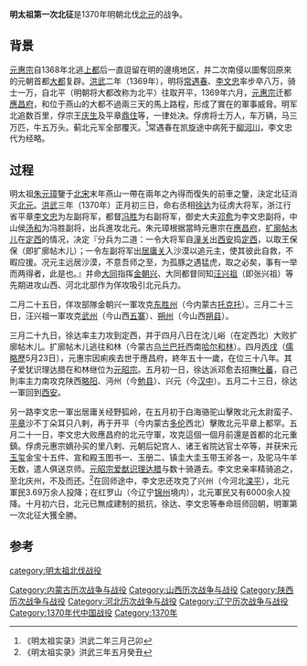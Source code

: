{{Campaignbox 明朝統一戰爭}}
'''明太祖第一次北征'''是1370年明朝北伐[[北元|北元]]的战争。

== 背景 ==
[[元惠宗|元惠宗]]自1368年北逃[[元上都|上都]]后一直逗留在明的邊境地区，并二次南侵以圖奪回原來的元朝首都[[大都|大都]]复辟。[[洪武|洪武]]二年（1369年），明将[[常遇春|常遇春]]、[[李文忠_(明朝)|李文忠]]率步卒八万，骑士一万，自北平（明朝将大都改称为北平）往取开平，1369年六月，[[元惠宗|元惠宗]]迁都[[應昌府|應昌府]]，和位于燕山的大都不過兩三天的馬上路程，形成了實在的軍事威脅。明军北追数百里，俘宗王[[庆生|庆生]]及平章[[鼎住|鼎住]]等，一律处决。俘虏将士万人，车万辆，马三万匹，牛五万头。蓟北元军全部覆灭。<ref>《明太祖实录》洪武二年三月己卯</ref>常遇春在凯旋途中病死于[[柳河川|柳河川]]，李文忠代为经略。

== 过程 ==
明太祖[[朱元璋|朱元璋]]鑒于[[北宋|北宋]]末年燕山一帶在兩年之內得而復失的前車之鑒，決定北征消灭[[北元|北元]]。[[洪武|洪武]]三年（1370年）正月初三日，命右丞相[[徐达|徐达]]为征虏大将军，浙江行省平章[[李文忠|李文忠]]为左副将军，都督[[冯胜|冯胜]]为右副将军，御史大夫[[邓愈|邓愈]]为李文忠副将，中山侯[[汤和|汤和]]为冯胜副将，出兵進攻北元。朱元璋根据當時元惠宗在[[應昌府|應昌府]]，[[扩廓帖木儿|扩廓帖木儿]]在[[定西|定西]]的情况，决定『分兵为二道：一令大将军自[[潼关|潼关]]出[[西安|西安]]捣[[定西|定西]]，以取王保保（即扩廓帖木儿）；一令左副将军出[[居庸关|居庸关]]入沙漠以追元主，使其彼此自救，不暇应援。况元主远居沙漠，不意吾师之至，为孤豚之遇猛虎，取之必矣，事有一举而两得者，此是也。』并命[[大同市|大同]]指挥[[金朝兴|金朝兴]]、大同都督同知[[汪兴祖|汪兴祖]]（即张兴祖）等先期进攻山西、河北北部作为佯攻吸引北元兵力。

二月二十五日，佯攻部隊金朝兴一軍攻克[[东胜州|东胜州]]（今内蒙古[[托克托|托克托]]）。三月二十三日，汪兴祖一軍攻克[[武州|武州]]（今山西[[五寨|五寨]]）、[[朔州|朔州]]（今山西[[朔县|朔县]]）。

三月二十九日，徐达率主力攻到定西，并于四月八日在沈儿峪（在定西北）大败扩廓帖木儿。扩廓帖木儿逃往和林（今蒙古[[乌兰巴托|乌兰巴托]]西南[[哈尔和林|哈尔和林]]）。四月[[丙戌|丙戌]]（[[儒略歷|儒略歷]]5月23日），元惠宗因痢疾去世于應昌府，終年五十一歲，在位三十八年。其子爱犹识理达腊在和林继位为[[元昭宗|元昭宗]]。五月初一日，徐达派邓愈去招撫[[吐蕃|吐蕃]]，自己則率主力南攻克陕西[[略阳|略阳]]、沔州（今[[勉县|勉县]]）、兴元（今[[汉中|汉中]]）。五月二十三日，徐达一軍回到[[西安|西安]]。

另一路李文忠一軍出居庸关经野狐岭，在五月初于白海骆驼山擊敗北元太尉蛮子、[[平章|平章]]沙不丁朵耳只八剌，再于开平（今内蒙古[[多伦|多伦]]西北）擊敗北元平章上都罕。五月二十一日，李文忠大败應昌府的北元守軍，攻克這個一個月前還是首都的北元重鎮。俘虏元惠宗嫡孙买的里八剌、元朝后妃宫人、诸王省院达官士卒等，并获宋元[[玉玺|玉玺]]金宝十五件、宣和殿玉图书一、玉册二、镇圭大圭玉带玉斧各一，及驼马牛羊无数，遣人俱送京师。[[元昭宗|元昭宗]][[爱猷识理达腊|爱猷识理达腊]]与数十骑遁去。李文忠亲率精骑追之，至北庆州，不及而还。<ref>《明太祖实录》洪武三年五月癸丑</ref>在回师途中，李文忠还攻克了兴州（今河北[[滦平|滦平]]），北元軍民3.69万余人投降；在红罗山（今辽宁[[锦州|锦州]]境内），北元軍民又有6000余人投降。十月初六日，北元已無成建制的抵抗，徐达、李文忠等奉命班师回朝，明軍第一次北征大獲全勝。

== 参考 ==
{{Reflist|2}}

{{北伐}}
[[category:明太祖北伐战役|category:明太祖北伐战役]]
[[Category:内蒙古历次战争与战役|Category:内蒙古历次战争与战役]]
[[Category:山西历次战争与战役|Category:山西历次战争与战役]]
[[Category:陕西历次战争与战役|Category:陕西历次战争与战役]]
[[Category:河北历次战争与战役|Category:河北历次战争与战役]]
[[Category:辽宁历次战争与战役|Category:辽宁历次战争与战役]]
[[Category:1370年代中国战役|Category:1370年代中国战役]]
[[Category:1370年|Category:1370年]]